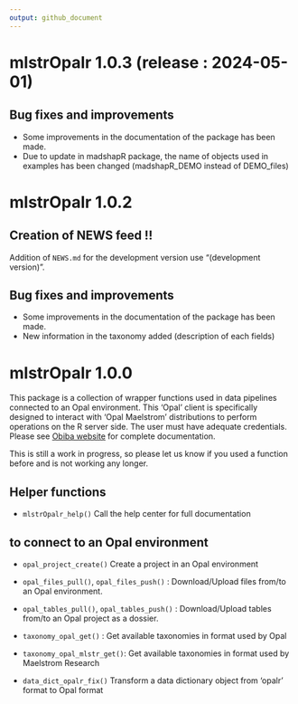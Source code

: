 ```yaml
---
output: github_document
---
```


# mlstrOpalr 1.0.3 (release : 2024-05-01)

## Bug fixes and improvements

* Some improvements in the documentation of the package has been made.
* Due to update in madshapR package, the name of objects used in examples has
been changed (madshapR_DEMO instead of DEMO_files)

# mlstrOpalr 1.0.2

## Creation of NEWS feed !!

Addition of `NEWS.md` for the development version use "(development version)".

## Bug fixes and improvements

* Some improvements in the documentation of the package has been made.
* New information in the taxonomy added (description of each fields)

# mlstrOpalr 1.0.0

This package is a collection of wrapper functions used in data pipelines 
connected to an Opal environment. This 'Opal' client is specifically designed 
to interact with 'Opal Maelstrom' distributions to perform operations on the 
R server side. The user must have adequate credentials.
Please see [Obiba website](https://opaldoc.obiba.org/) for complete documentation.

This is still a work in progress, so please let us know if you used a function 
before and is not working any longer.

## Helper functions

* `mlstrOpalr_help()` Call the help center for full documentation

## to connect to an Opal environment

* `opal_project_create()` Create a project in an Opal environment

* `opal_files_pull()`, `opal_files_push()` : Download/Upload files from/to an 
Opal environment.

* `opal_tables_pull()`, `opal_tables_push()` : Download/Upload tables from/to an 
Opal project as a dossier.

* `taxonomy_opal_get()` : Get available taxonomies in format used by Opal
* `taxonomy_opal_mlstr_get()`: Get available taxonomies in format used by 
Maelstrom Research

* `data_dict_opalr_fix()` Transform a data dictionary object from 'opalr' format to Opal format


